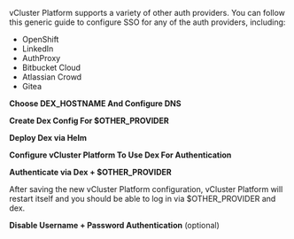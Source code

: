 
vCluster Platform supports a variety of other auth providers. You can follow this generic guide to configure SSO for any of the auth providers, including:

- OpenShift
- LinkedIn
- AuthProxy
- Bitbucket Cloud
- Atlassian Crowd
- Gitea

<Flow id="sso-generic">
<Step>

**Choose DEX_HOSTNAME And Configure DNS**

<DexHostnamePartial />

</Step>
<Step>

**Create Dex Config For $OTHER_PROVIDER**

<GenericDexConfigPartial />

</Step>
<Step>

**Deploy Dex via Helm**

<DexInstallPartial />

</Step>
<Step>

**Configure vCluster Platform To Use Dex For Authentication**

<DexConfigPartial />

</Step>
<Step>

**Authenticate via Dex + $OTHER_PROVIDER**

After saving the new vCluster Platform configuration, vCluster Platform will restart itself and you should be able to log in via $OTHER_PROVIDER and dex.

</Step>
<Step>

**Disable Username + Password Authentication** (optional)

<DisablePasswordAuthPartial/>
</Step>
</Flow>
